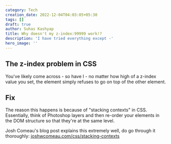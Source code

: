 ---
category: Tech
creation_date: 2022-12-04T04:03:05+05:30
tags: []
draft: true
author: Suhas Kashyap
title: Why doesn't my z-index:99999 work!?
description: 'I have tried everything except -'
hero_image: ''
---

## The z-index problem in CSS

You've likely come across - so have I - no matter how high of a z-index value you set, the element simply refuses to go on top of the other element.

## Fix

The reason this happens is because of "stacking contexts" in CSS. Essentially, think of Photoshop layers and then re-order your elements in the DOM structure so that they're at the same level.

Josh Comeau's blog post explains this extremely well, do go through it thoroughly: [joshwcomeau.com/css/stacking-contexts](https://www.joshwcomeau.com/css/stacking-contexts)
